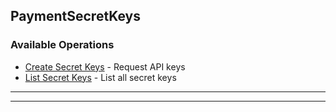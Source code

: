 
## PaymentSecretKeys

### Available Operations

* [Create Secret Keys](/payment_secret_keys/create_secret_keys) - Request API keys
* [List Secret Keys](/payment_secret_keys/list_secret_keys) - List all secret keys

---
<CreateSecretKeys />

---
<ListSecretKeys />
